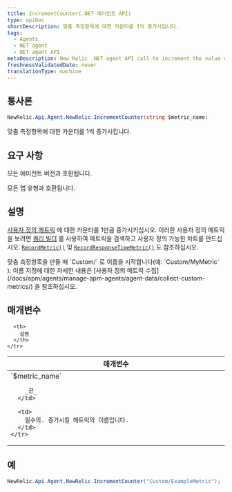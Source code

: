 ```yaml
---
title: IncrementCounter(.NET 에이전트 API)
type: apiDoc
shortDescription: 맞춤 측정항목에 대한 카운터를 1씩 증가시킵니다.
tags:
  - Agents
  - NET agent
  - NET agent API
metaDescription: New Relic .NET agent API call to increment the value of a custom metric.
freshnessValidatedDate: never
translationType: machine
---
```


## 통사론

```cs
NewRelic.Api.Agent.NewRelic.IncrementCounter(string $metric_name)
```

맞춤 측정항목에 대한 카운터를 1씩 증가시킵니다.

## 요구 사항

모든 에이전트 버전과 호환됩니다.

모든 앱 유형과 호환됩니다.

## 설명

[사용자 정의 메트릭](/docs/agents/manage-apm-agents/agent-metrics/custom-metrics) 에 대한 카운터를 1만큼 증가시키십시오. 이러한 사용자 정의 메트릭을 보려면 [쿼리 빌더](/docs/query-your-data/explore-query-data/query-builder/use-advanced-nrql-mode-specify-data) 를 사용하여 메트릭을 검색하고 사용자 정의 가능한 차트를 만드십시오. [`RecordMetric()`](/docs/agents/net-agent/net-agent-api/recordmetric-net-agent) 및 [`RecordResponseTimeMetric()`](/docs/agents/net-agent/net-agent-api/recordresponsetimemetric-net-agent) 도 참조하십시오.

<Callout variant="important">
  맞춤 측정항목을 만들 때 `Custom/` 로 이름을 시작합니다(예: `Custom/MyMetric` ). 이름 지정에 대한 자세한 내용은 [사용자 정의 메트릭 수집](/docs/apm/agents/manage-apm-agents/agent-data/collect-custom-metrics/) 을 참조하십시오.
</Callout>

## 매개변수

<table>
  <thead>
    <tr>
      <th width="25%">
        매개변수
      </th>

      <th>
        설명
      </th>
    </tr>
  </thead>

  <tbody>
    <tr>
      <td>
        `$metric_name`

        _끈_
      </td>

      <td>
        필수의. 증가시킬 메트릭의 이름입니다.
      </td>
    </tr>
  </tbody>
</table>

## 예

```cs
NewRelic.Api.Agent.NewRelic.IncrementCounter("Custom/ExampleMetric");
```